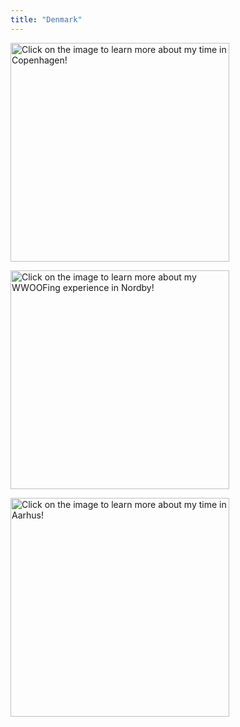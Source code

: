 ```yaml
---
title: "Denmark"
---
```


[![Click on the image to learn more about my time in Copenhagen!](images/Copenhagen2-01.png){fig-align="left" width="350"}](Copenhagen.qmd)

[![Click on the image to learn more about my WWOOFing experience in Nordby!](images/Nordby14.png){fig-align="left" width="350"}](Nordby.qmd)

[![Click on the image to learn more about my time in Aarhus!](images/Aarhus1.png){fig-align="left" width="350"}](Aarhus.qmd)
